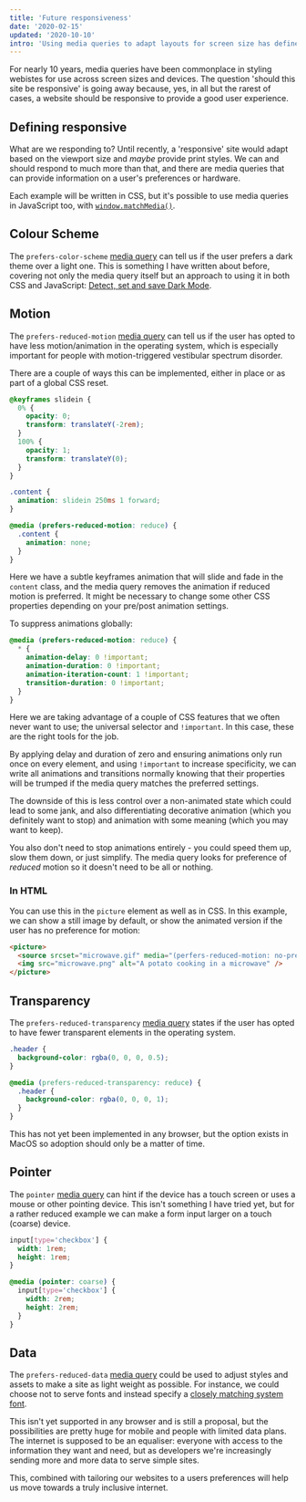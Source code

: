 ```yaml
---
title: 'Future responsiveness'
date: '2020-02-15'
updated: '2020-10-10'
intro: 'Using media queries to adapt layouts for screen size has defined responsive design for a long time, but now we can respond to more.'
---
```


For nearly 10 years, media queries have been commonplace in styling webistes for use across screen sizes and devices. The question 'should this site be responsive' is going away because, yes, in all but the rarest of cases, a website should be responsive to provide a good user experience.

## Defining responsive

What are we responding to? Until recently, a 'responsive' site would adapt based on the viewport size and _maybe_ provide print styles. We can and should respond to much more than that, and there are media queries that can provide information on a user's preferences or hardware.

Each example will be written in CSS, but it's possible to use media queries in JavaScript too, with [`window.matchMedia()`](https://developer.mozilla.org/en-US/docs/Web/API/Window/matchMedia).

## Colour Scheme

The `prefers-color-scheme` [media query](https://developer.mozilla.org/en-US/docs/Web/CSS/@media/prefers-color-scheme) can tell us if the user prefers a dark theme over a light one. This is something I have written about before, covering not only the media query itself but an approach to using it in both CSS and JavaScript: [Detect, set and save Dark Mode](/writing/detect-set-and-save-dark-mode).

## Motion

The `prefers-reduced-motion` [media query](https://developer.mozilla.org/en-US/docs/Web/CSS/@media/prefers-reduced-motion) can tell us if the user has opted to have less motion/animation in the operating system, which is especially important for people with motion-triggered vestibular spectrum disorder.

There are a couple of ways this can be implemented, either in place or as part of a global CSS reset.

```css
@keyframes slidein {
  0% {
    opacity: 0;
    transform: translateY(-2rem);
  }
  100% {
    opacity: 1;
    transform: translateY(0);
  }
}

.content {
  animation: slidein 250ms 1 forward;
}

@media (prefers-reduced-motion: reduce) {
  .content {
    animation: none;
  }
}
```

Here we have a subtle keyframes animation that will slide and fade in the `content` class, and the media query removes the animation if reduced motion is preferred. It might be necessary to change some other CSS properties depending on your pre/post animation settings.

To suppress animations globally:

```css
@media (prefers-reduced-motion: reduce) {
  * {
    animation-delay: 0 !important;
    animation-duration: 0 !important;
    animation-iteration-count: 1 !important;
    transition-duration: 0 !important;
  }
}
```

Here we are taking advantage of a couple of CSS features that we often never want to use; the universal selector and `!important`. In this case, these are the right tools for the job.

By applying delay and duration of zero and ensuring animations only run once on every element, and using `!important` to increase specificity, we can write all animations and transitions normally knowing that their properties will be trumped if the media query matches the preferred settings.

The downside of this is less control over a non-animated state which could lead to some jank, and also differentiating decorative animation (which you definitely want to stop) and animation with some meaning (which you may want to keep).

You also don't need to stop animations entirely - you could speed them up, slow them down, or just simplify. The media query looks for preference of _reduced_ motion so it doesn't need to be all or nothing.

### In HTML

You can use this in the `picture` element as well as in CSS. In this example, we can show a still image by default, or show the animated version if the user has no preference for motion:

```html
<picture>
  <source srcset="microwave.gif" media="(perfers-reduced-motion: no-preference)" />
  <img src="microwave.png" alt="A potato cooking in a microwave" />
</picture>
```

## Transparency

The `prefers-reduced-transparency` [media query](https://developer.mozilla.org/en-US/docs/Web/CSS/@media/prefers-reduced-transparency) states if the user has opted to have fewer transparent elements in the operating system.

```css
.header {
  background-color: rgba(0, 0, 0, 0.5);
}

@media (prefers-reduced-transparency: reduce) {
  .header {
    background-color: rgba(0, 0, 0, 1);
  }
}
```

This has not yet been implemented in any browser, but the option exists in MacOS so adoption should only be a matter of time.

## Pointer

The `pointer` [media query](https://developer.mozilla.org/en-US/docs/Web/CSS/@media/pointer) can hint if the device has a touch screen or uses a mouse or other pointing device. This isn't something I have tried yet, but for a rather reduced example we can make a form input larger on a touch (coarse) device.

```css
input[type='checkbox'] {
  width: 1rem;
  height: 1rem;
}

@media (pointer: coarse) {
  input[type='checkbox'] {
    width: 2rem;
    height: 2rem;
  }
}
```

## Data

The `prefers-reduced-data` [media query](https://github.com/w3c/csswg-drafts/issues/2370) could be used to adjust styles and assets to make a site as light weight as possible. For instance, we could choose not to serve fonts and instead specify a [closely matching system font](https://meowni.ca/font-style-matcher/).

This isn't yet supported in any browser and is still a proposal, but the possibilities are pretty huge for mobile and people with limited data plans. The internet is supposed to be an equaliser: everyone with access to the information they want and need, but as developers we're increasingly sending more and more data to serve simple sites.

This, combined with tailoring our websites to a users preferences will help us move towards a truly inclusive internet.

